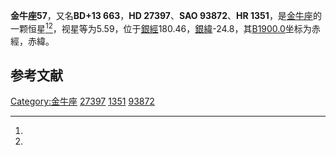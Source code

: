 {{Starbox begin
| name = 金牛座57
}}
{{Starbox observe
| epoch = [[J2000.0|J2000.0]]
| constell = [[金牛座|金牛座]]<ref name=SIMBAD>{{cite web
 | url=http://simbad.u-strasbg.fr/simbad/sim-id?Ident=HR+1351
 | title=Pulsating variable Star
 | publisher=Centre de Données astronomiques de Strasbourg
 | work=SIMBAD
 | accessdate=2012-07-13
 | archive-date=2019-08-28
 | archive-url=https://web.archive.org/web/20190828180020/http://simbad.u-strasbg.fr/simbad/sim-id?Ident=HR+1351
 }}</ref><ref name=DATA>{{cite web
 | url=http://vizier.u-strasbg.fr/viz-bin/VizieR-5?-out.add=.&-source=5050&-corr=PK=HR&-out.max=9999&HR=1351
 | title=VizieR Detailed Page
 | accessdate=2012-07-13
 | archive-date=2019-08-25
 | archive-url=https://web.archive.org/web/20190825075220/http://vizier.u-strasbg.fr/viz-bin/VizieR-5?-out.add=.&-source=5050&-corr=PK=HR&-out.max=9999&HR=1351
 }}</ref>
| 星官 = 
| ra = {{RA|4|19|57.7}}<ref name=SIMBAD /><ref name=DATA />
| dec = {{DEC|+14|2|7}}<ref name=SIMBAD /><ref name=DATA />
| appmag_v = 5.59<ref name=SIMBAD /><ref name=DATA />
}}
{{Starbox character
| class = F0IV<ref name=SIMBAD /><ref name=DATA />
| b-v = 0.28<ref name=SIMBAD /><ref name=DATA />
| u-b = 0.08<ref name=SIMBAD /><ref name=DATA />
| r-i = 0.16<ref name=SIMBAD /><ref name=DATA />
| variable = 
}}
{{Starbox astrometry
| radial_v = 0.08
| prop_mo_ra = 42
| parallax = 
| p_error = 
}}
{{Starbox catalog
| names =BD+13 663，[[SAO星表|SAO]] 93872，[[HD星表|HD]] 27397，[[HR星表|HR]] 1351}}
{{Starbox reference |Simbad=HR+1351}}
{{Starbox end}}

'''金牛座57'''，又名'''BD+13 663'''，'''HD 27397'''、'''SAO 93872'''、'''HR 1351'''，是[[金牛座|金牛座]]的一颗恒星<ref name=SIMBAD /><ref name=DATA />，视星等为5.59，位于[[銀道座標系|銀經]]180.46，[[銀道座標系|銀緯]]-24.8，其[[B1900.0|B1900.0]]坐标为赤經{{RA|4|14|19.7}}，赤緯{{DEC|+13|-24.8|39}}。

== 参考文献 ==
{{reflist}}

{{star-stub}}

{{金牛座恒星}}
{{星官|天节|8|0}}
[[Category:金牛座|Category:金牛座]]
[[Category:HD和HDE天體|27397]]
[[Category:HR天體|1351]]
[[Category:SAO天體|93872]]